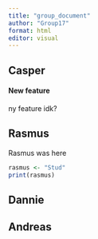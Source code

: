 ```yaml
---
title: "group_document"
author: "Group17"
format: html
editor: visual
---
```


## Casper

#### New feature

ny feature idk?

## Rasmus

Rasmus was here

```r
rasmus <- "Stud"
print(rasmus)
```

## Dannie

## Andreas

